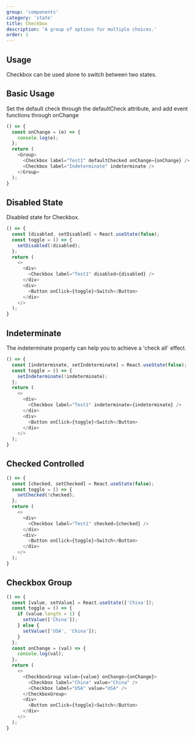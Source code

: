 ```yaml
---
group: 'components'
category: 'state'
title: Checkbox
description: 'A group of options for multiple choices.'
order: 1
---
```


## Usage

Checkbox can be used alone to switch between two states.

## Basic Usage

Set the default check through the defaultCheck attribute, and add event functions through onChange

```js live=true
() => {
  const onChange = (e) => {
    console.log(e);
  };
  return (
    <Group>
      <Checkbox label="Test1" defaultChecked onChange={onChange} />
      <Checkbox label="Indeterminate" indeterminate />
    </Group>
  );
}
```

## Disabled State

Disabled state for Checkbox.

```js live=true
() => {
  const [disabled, setDisabled] = React.useState(false);
  const toggle = () => {
    setDisabled(!disabled);
  };
  return (
    <>
      <div>
        <Checkbox label="Test1" disabled={disabled} />
      </div>
      <div>
        <Button onClick={toggle}>Switch</Button>
      </div>
    </>
  );
}
```

## Indeterminate

The indeterminate property can help you to achieve a 'check all' effect.

```js live=true
() => {
  const [indeterminate, setIndeterminate] = React.useState(false);
  const toggle = () => {
    setIndeterminate(!indeterminate);
  };
  return (
    <>
      <div>
        <Checkbox label="Test1" indeterminate={indeterminate} />
      </div>
      <div>
        <Button onClick={toggle}>Switch</Button>
      </div>
    </>
  );
}
```

## Checked Controlled

```js live=true
() => {
  const [checked, setChecked] = React.useState(false);
  const toggle = () => {
    setChecked(!checked);
  };
  return (
    <>
      <div>
        <Checkbox label="Test1" checked={checked} />
      </div>
      <div>
        <Button onClick={toggle}>Switch</Button>
      </div>
    </>
  );
}
```

## Checkbox Group

```js live=true
() => {
  const [value, setValue] = React.useState(['China']);
  const toggle = () => {
    if (value.length > 1) {
      setValue(['China']);
    } else {
      setValue(['USA', 'China']);
    }
  };
  const onChange = (val) => {
    console.log(val);
  };
  return (
    <>
      <CheckboxGroup value={value} onChange={onChange}>
        <Checkbox label="China" value="China" />
        <Checkbox label="USA" value="USA" />
      </CheckboxGroup>
      <div>
        <Button onClick={toggle}>Switch</Button>
      </div>
    </>
  );
}
```
